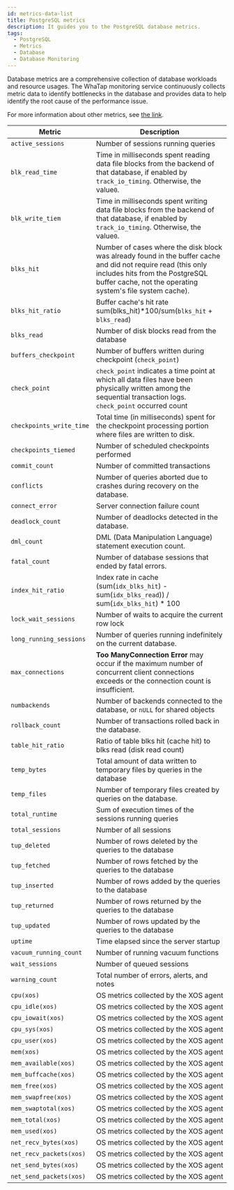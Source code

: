 ```yaml
---
id: metrics-data-list
title: PostgreSQL metrics
description: It guides you to the PostgreSQL database metrics.
tags:
  - PostgreSQL
  - Metrics
  - Database
  - Database Monitoring
---
```



<Note product='PostgreSQL' link='../postgresql-v1/metrics-data-list' />

Database metrics are a comprehensive collection of database workloads and resource usages. The WhaTap monitoring service continuously collects metric data to identify bottlenecks in the database and provides data to help identify the root cause of the performance issue.

For more information about other metrics, see [the link](https://www.postgresql.org/docs/).

<div class='db-metric'>

| Metric                   | Description                                                                                                                                                                                                   |
| ------------------------ | ------------------------------------------------------------------------------------------------------------------------------------------------------------------------------------------------------------- |
| `active_sessions`        | Number of sessions running queries                                                                                                                                                                            |
| `blk_read_time`          | Time in milliseconds spent reading data file blocks from the backend of that database, if enabled by `track_io_timing`. Otherwise, the value`0`.                                                              |
| `blk_write_tiem`         | Time in milliseconds spent writing data file blocks from the backend of that database, if enabled by `track_io_timing`. Otherwise, the value`0`.                                                              |
| `blks_hit`               | Number of cases where the disk block was already found in the buffer cache and did not require read (this only includes hits from the PostgreSQL buffer cache, not the operating system's file system cache). |
| `blks_hit_ratio`         | Buffer cache's hit rate<br/>sum(blks_hit)\*100/sum(`blks_hit` + `blks_read`)                                                                                                                                  |
| `blks_read`              | Number of disk blocks read from the database                                                                                                                                                                  |
| `buffers_checkpoint`     | Number of buffers written during checkpoint (`check_point`)                                                                                                                                                   |
| `check_point`            | `check_point` indicates a time point at which all data files have been physically written among the sequential transaction logs. `check_point` occurred count                                                 |
| `checkpoints_write_time` | Total time (in milliseconds) spent for the checkpoint processing portion where files are written to disk.                                                                                                     |
| `checkpoints_tiemed`     | Number of scheduled checkpoints performed                                                                                                                                                                     |
| `commit_count`           | Number of committed transactions                                                                                                                                                                              |
| `conflicts`              | Number of queries aborted due to crashes during recovery on the database.                                                                                                                                     |
| `connect_error`          | Server connection failure count                                                                                                                                                                               |
| `deadlock_count`         | Number of deadlocks detected in the database.                                                                                                                                                                 |
| `dml_count`              | DML (Data Manipulation Language) statement execution count.                                                                                                                                                   |
| `fatal_count`            | Number of database sessions that ended by fatal errors.                                                                                                                                                       |
| `index_hit_ratio`        | Index rate in cache <br/>(sum(`idx_blks_hit`) - sum(`idx_blks_read`)) / sum(`idx_blks_hit`) \* 100                                                                                                            |
| `lock_wait_sessions`     | Number of waits to acquire the current row lock                                                                                                                                                               |
| `long_running_sessions`  | Number of queries running indefinitely on the current database.                                                                                                                                               |
| `max_connections`        | **Too ManyConnection Error** may occur if the maximum number of concurrent client connections exceeds or the connection count is insufficient.                                                                |
| `numbackends`            | Number of backends connected to the database, or `nULL` for shared objects                                                                                                                                    |
| `rollback_count`         | Number of transactions rolled back in the database.                                                                                                                                                           |
| `table_hit_ratio`        | Ratio of table blks hit (cache hit) to blks read (disk read count)                                                                                                                                            |
| `temp_bytes`             | Total amount of data written to temporary files by queries in the database                                                                                                                                    |
| `temp_files`             | Number of temporary files created by queries on the database.                                                                                                                                                 |
| `total_runtime`          | Sum of execution times of the sessions running queries                                                                                                                                                        |
| `total_sessions`         | Number of all sessions                                                                                                                                                                                        |
| `tup_deleted`            | Number of rows deleted by the queries to the database                                                                                                                                                         |
| `tup_fetched`            | Number of rows fetched by the queries to the database                                                                                                                                                         |
| `tup_inserted`           | Number of rows added by the queries to the database                                                                                                                                                           |
| `tup_returned`           | Number of rows returned by the queries to the database                                                                                                                                                        |
| `tup_updated`            | Number of rows updated by the queries to the database                                                                                                                                                         |
| `uptime`                 | Time elapsed since the server startup                                                                                                                                                                         |
| `vacuum_running_count`   | Number of running vacuum functions                                                                                                                                                                            |
| `wait_sessions`          | Number of queued sessions                                                                                                                                                                                     |
| `warning_count`          | Total number of errors, alerts, and notes                                                                                                                                                                     |
| `cpu(xos)`               | OS metrics collected by the XOS agent                                                                                                                                                                         |
| `cpu_idle(xos)`          | OS metrics collected by the XOS agent                                                                                                                                                                         |
| `cpu_iowait(xos)`        | OS metrics collected by the XOS agent                                                                                                                                                                         |
| `cpu_sys(xos)`           | OS metrics collected by the XOS agent                                                                                                                                                                         |
| `cpu_user(xos)`          | OS metrics collected by the XOS agent                                                                                                                                                                         |
| `mem(xos)`               | OS metrics collected by the XOS agent                                                                                                                                                                         |
| `mem_available(xos)`     | OS metrics collected by the XOS agent                                                                                                                                                                         |
| `mem_buffcache(xos)`     | OS metrics collected by the XOS agent                                                                                                                                                                         |
| `mem_free(xos)`          | OS metrics collected by the XOS agent                                                                                                                                                                         |
| `mem_swapfree(xos)`      | OS metrics collected by the XOS agent                                                                                                                                                                         |
| `mem_swaptotal(xos)`     | OS metrics collected by the XOS agent                                                                                                                                                                         |
| `mem_total(xos)`         | OS metrics collected by the XOS agent                                                                                                                                                                         |
| `mem_used(xos)`          | OS metrics collected by the XOS agent                                                                                                                                                                         |
| `net_recv_bytes(xos)`    | OS metrics collected by the XOS agent                                                                                                                                                                         |
| `net_recv_packets(xos)`  | OS metrics collected by the XOS agent                                                                                                                                                                         |
| `net_send_bytes(xos)`    | OS metrics collected by the XOS agent                                                                                                                                                                         |
| `net_send_packets(xos)`  | OS metrics collected by the XOS agent                                                                                                                                                                         |

</div>
